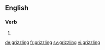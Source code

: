 ==English==

===Verb===
{{head|en}}

# {{present participle of|grizzle}}

[[de:grizzling]]
[[fr:grizzling]]
[[sv:grizzling]]
[[vi:grizzling]]